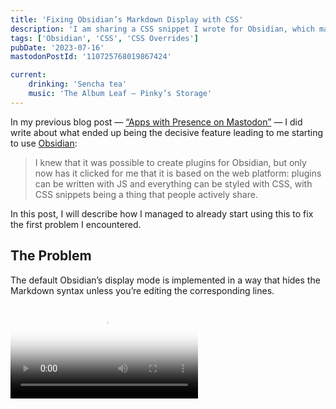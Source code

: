 ```yaml
---
title: 'Fixing Obsidian’s Markdown Display with CSS'
description: 'I am sharing a CSS snippet I wrote for Obsidian, which makes the default Markdown display better for me by always showing the corresponding formatting symbols.'
tags: ['Obsidian', 'CSS', 'CSS Overrides']
pubDate: '2023-07-16'
mastodonPostId: '110725768019867424'

current:
	drinking: 'Sencha tea'
	music: 'The Album Leaf — Pinky’s Storage'
---
```



In my previous blog post — [“Apps with Presence on Mastodon”](/apps-with-presence-on-mastodon/) — I did write about what ended up being the decisive feature leading to me starting to use [Obsidian](https://obsidian.md/):

> I knew that it was possible to create plugins for Obsidian, but only now has it clicked for me that it is based on the web platform: plugins can be written with JS and everything can be styled with CSS, with CSS snippets being a thing that people actively share.

In this post, I will describe how I managed to already start using this to fix the first problem I encountered.

## The Problem

The default Obsidian’s display mode is implemented in a way that hides the Markdown syntax unless you’re editing the corresponding lines.


<Video src={badVideo} poster={badPoster} />

In the video above, we can see how when we move the caret in this mode, things jump, like `em` becoming `_em_` when we focus on it. And the source code for the images or other embeds makes things jump vertically.

Personally, I find this to be a poor experience, with this jumping getting in my way. Additionally, it can be very hard to edit the links, as the only clickable part of them is the actual link. If I used the “Source Mode” this won’t be a problem, but I like the expanded embeds, so I went to see if I could make things better.

## The Solution

I did not find any [community plugins](https://help.obsidian.md/Extending+Obsidian/Community+plugins) or pre-made [CSS snippets](https://help.obsidian.md/Extending+Obsidian/CSS+snippets) that would fix this (let me know if there is something like this already!), so I decided to throw some CSS at the problem.

Obsidian’s ability to add CSS overrides is **the** feature that sold me on it, so it is time for me to start using it. With Obsidian being an electron app, it is very easy to develop for it: I just pressed <kbd>CMD+Shift+I</kbd> and got to the Chromium DevTools. Then, in the options, at the bottom of the “Appearance” tab, there is a “CSS Snippets” field, which allows us to add any CSS overrides there.

Here is how it looks with my CSS snippet being applied:


<Video src={goodVideo} poster={goodPoster} />

I did end up leaving the full URL of a link hidden, resulting in a jump, but at least now, only the later part of it is changing, with the start part of the link code always being there.

There are other benefits that I found due to this change:

1. I can now easily edit the links by clicking on their code part; a click on it goes into editing them instead of going through the link. Very handy!

2. It is now easier to distinguish between external and internal links; internal ones would get wrapped with `[[]]`, and there could be other cases where the more explicit, visible Markdown code would help.

Here is the code that I ended up writing (for now):

```css
:root {
  --_fmd-opacity: 0.2;
}

.cm-link,
.cm-hmd-internal-link,
.cm-em,
.cm-strong,
.cm-inline-code,
.cm-header {
  &:not(.cm-formatting, &.cm-formatting + &) {
    &::before {
      content:
        var(--_fmd-before, var(--_fmd-pseudo));
      opacity: var(--_fmd-opacity);
    }
    &::after {
      content: var(--_fmd-after, var(--_fmd-pseudo));
      opacity: var(--_fmd-opacity);
    }
  }
}

.cm-header-1    { --_fmd-before: "# "      }
.cm-header-2    { --_fmd-before: "## "     }
.cm-header-3    { --_fmd-before: "### "    }
.cm-header-4    { --_fmd-before: "#### "   }
.cm-header-5    { --_fmd-before: "##### "  }
.cm-header-6    { --_fmd-before: "###### " }
.cm-em          { --_fmd-pseudo: "_"       }
.cm-strong      { --_fmd-pseudo: "**"      }
.cm-inline-code { --_fmd-pseudo: "`"       }

.cm-link {
  --_fmd-before: "[";
  --_fmd-after: "](…)";
}

.cm-hmd-internal-link {
  &:not(
    .cm-hmd-embed,
    .cm-link-alias-pipe,
    .cm-link-alias-pipe + &,
    .cm-formatting-link + &
  ) {
    --_fmd-before: "[[";
    --_fmd-after: "]]";
  }
}

.internal-embed {
  &:not(
    .cm-line:has(.cm-hmd-internal-link) + &,
    .cm-formatting-link-end + * + &
  )::before {
    content: "![[" attr(src) "]]";
    opacity: var(--_fmd-opacity);

  }
  .cm-line + &::before {
    display: block;
  }
}
```

I probably have not covered all the cases yet. I’ll try to update this when I encounter other places that would require fixing, but I’m pretty happy with how it works.

## How It Works

A few notes on that CSS I did write:

- Because Obsidian is using Chromium v112 at the moment, it comes with support for native [CSS nesting](https://www.w3.org/TR/css-nesting-1/), allowing me to just go and use it.

    As I’m writing this CSS only for Obsidian, I don’t need to care about cross-browser compatibility: Obsidian can use anything present from Chrome v112 at the moment.

- As I’m writing this CSS only for Obsidian, I don’t need to care about cross-browser compatibility. In one place, I used [`:has()`](https://drafts.csswg.org/selectors/#relational), which is not yet available in Firefox.

    I expect Obsidian to be a very nice practical playground for some of my wild [CSS experiments](https://kizu.dev/tags/experiment/) (though I’ll need to wait until the newer features like [scroll-driven animations](https://kizu.dev/scroll-driven-animations/) and [anchor positioning](https://kizu.dev/anchor-positioning-experiments/) first land in Chrome, and then that version will land in Obsidian).

- I’m using [CSS custom properties](https://drafts.csswg.org/css-variables/#defining-variables) to make the code leaner: defining them for all elements I would style at once and then assigning the variables I need for the specific elements. This allows me to not duplicate the complicated selector for each of the elements.

    Important note: this relies on the way Obsidian renders Markdown, and the actual selector after expanding the nesting is not ideal in a lot of senses — I would not use it in a production site, but it works perfectly fine. For now.

- Some features require a bit more complicated code, like the embeds, but otherwise, most of the things are handled similarly: we just “restore” the Markdown syntax by placing the `::before` and `::after` pseudo-elements in the correct places at the right conditions.

## Limitations

Sadly, with the way Markdown is rendered in Obsidian, some cases are not covered by my CSS snippet. Simple example:

```md
**_em inside bold_**
_**bold inside em**_
```

In Obsidian, right now, the above Markdown renders into the same HTML, with the only difference being the text content inside:

```html
<span class="cm-em cm-strong">…</span>
```

It is not possible to tell how this HTML was written in Markdown. Things are even worse in cases where some parts of a text are only inside the topmost tag and some are not.

For example, the following Markdown:

```md
**strong _em `with code` inside_ strong**
```

Would display as this:

```md
**strong ****em** `with code` ** inside**** strong**
```

All of this is because Obsidian unwraps all elements one after another, making it impossible to tell if some inline element is nested into another.

While it is not possible to fix with CSS, I wonder if it is possible to somehow hook up into the way Obsidian renders Markdown from its plugins API with JS, in which case it could be possible to just output the actual symbols right away, maybe even without touching CSS (or, as I did it with my snippet, fade these symbols, making them less noisy).

## Conclusion

This CSS snippet, while not ideal, was very quick to write, and I’m much happier now while editing Markdown in Obsidian.

If I find time, I’ll try to investigate its plugin API to see if this problem could be solved from a different angle, but in the meantime, if you also struggle with this default Obsidian behavior, feel free to copy this CSS snippet!
